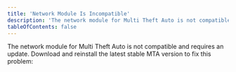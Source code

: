 ```yaml
---
title: 'Network Module Is Incompatible'
description: 'The network module for Multi Theft Auto is not compatible and requires an update.'
tableOfContents: false
---
```



The network module for Multi Theft Auto is not compatible and requires an update. Download and reinstall the latest stable MTA version to fix this problem:

<ClientDownload />
